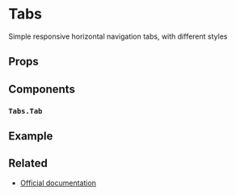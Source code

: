 
<Meta title="Components/Tabs" />

# Tabs

Simple responsive horizontal navigation tabs, with different styles

## Props

<ArgsTable of={Tabs} />

## Components

### `Tabs.Tab`

<ArgsTable of={Tabs.Tab} />


<CommonProps />

## Example

<Canvas>
  <Story story={stories.Default} name="Tabs" />
</Canvas>

## Related

- [Official documentation](https://bulma.io/documentation/components/tabs/)